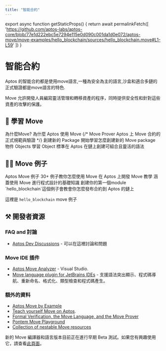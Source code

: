 ```yaml
---
title: "智能合約"
---
```


export async function getStaticProps() {
  return await permalinkFetch([
    'https://github.com/aptos-labs/aptos-core/blob/77e1d222ebc5e7294e115e0d090c001da1d0e072/aptos-move/move-examples/hello_blockchain/sources/hello_blockchain.move#L1-L59'
  ])
}

# 智能合約

Aptos 的智能合約都是使用move語言,一種為安全為主的語言,沙盒和適合多鏈的正式驗證都是move語言的特色. 

Move 允許開發人員編寫靈活管理和轉移資產的程序，同時提供安全性和針對這些資產的攻擊的保護。

## 📖 學習 Move

<Cards>
  <Card href="smart-contracts/why-move">
    <Card.Title>為什麼Move?</Card.Title>
    <Card.Description>為什麼 Aptos 使用 Move </Card.Description>
  </Card>
  {/* <Card href="smart-contracts/prover">
    <Card.Title>Move Prover</Card.Title>
    <Card.Description>Aptos 上 Move 合約的正式規範與驗證</Card.Description>
  </Card> */}
  <Card href="smart-contracts/create-package">
    <Card.Title>創建新的 Package</Card.Title>
    <Card.Description>開始學習怎麼創建新的 Move package</Card.Description>
  </Card>
  <Card href="smart-contracts/objects">
    <Card.Title>物件 Objects</Card.Title>
    <Card.Description>學習 Object 標準在 Aptos 在鏈上創建可組合且靈活的語法</Card.Description>
  </Card>
</Cards>

## 👨‍💻 Move 例子

<Cards>
  <Card href="https://github.com/aptos-labs/aptos-core/tree/main/aptos-move/move-examples">
    <Card.Title linkType="external">Aptos Move 例子</Card.Title>
    <Card.Description>30+ 例子教你怎麼使用 Move 在 Aptos 上開發</Card.Description>
  </Card>
  <Card href="https://github.com/aptos-labs/aptos-core/tree/main/aptos-move/move-examples/move-tutorial">
    <Card.Title linkType="external">Move 教學</Card.Title>
    <Card.Description>涵蓋使用 Move 進行程式設計的基礎知識</Card.Description>
  </Card>
  <Card href="guides/first-move-module">
    <Card.Title>創建你的第一個module</Card.Title>
    <Card.Description>`hello_blockchain`這個例子會教會你怎麼發布合約到 Aptos 的鏈上</Card.Description>
  </Card>
</Cards>

這裡是 `hello_blockchain` move 例子

<RemoteCodeblock 
  permalink="https://github.com/aptos-labs/aptos-core/blob/77e1d222ebc5e7294e115e0d090c001da1d0e072/aptos-move/move-examples/hello_blockchain/sources/hello_blockchain.move#L1-L59" 
/>

## ⚒️ 開發者資源

### FAQ and 討論

- [Aptos Dev Discussions](https://github.com/aptos-labs/aptos-developer-discussions/discussions) - 可以在這裡討論和問題



### Move IDE 插件

- [Aptos Move Analyzer](https://marketplace.visualstudio.com/items?itemName=MoveBit.aptos-move-analyzer) - Visual Studio.
- [Move language plugin for JetBrains IDEs](https://plugins.jetbrains.com/plugin/14721-move-language) - 支援語法突出顯示、程式碼導航、重新命名、格式化、類型檢查和程式碼產生。

### 額外的資料

- [Aptos Move by Example](https://move-developers-dao.gitbook.io/aptos-move-by-example)
- [Teach yourself Move on Aptos](https://github.com/econia-labs/teach-yourself-move).
- [Formal Verification, the Move Language, and the Move Prover](https://www.certik.com/resources/blog/2wSOZ3mC55AB6CYol6Q2rP-formal-verification-the-move-language-and-the-move-prover)
- [Pontem Move Playground](https://playground.pontem.network/)
- [Collection of nestable Move resources](https://github.com/taoheorg/taohe)

新的 Move 編譯器和語言版本目前正在進行早期 Beta 測試。如果您有興趣使用它，請查看[此頁面](smart-contracts/compiler_v2.mdx)。
